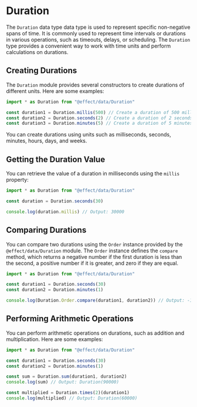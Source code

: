 # Duration

The `Duration` data type data type is used to represent specific non-negative spans of time. It is commonly used to represent time intervals or durations in various operations, such as timeouts, delays, or scheduling. The `Duration` type provides a convenient way to work with time units and perform calculations on durations.

## Creating Durations

The `Duration` module provides several constructors to create durations of different units. Here are some examples:

```ts
import * as Duration from "@effect/data/Duration"

const duration1 = Duration.millis(500) // Create a duration of 500 milliseconds
const duration2 = Duration.seconds(2) // Create a duration of 2 seconds
const duration3 = Duration.minutes(5) // Create a duration of 5 minutes
```

You can create durations using units such as milliseconds, seconds, minutes, hours, days, and weeks.

## Getting the Duration Value

You can retrieve the value of a duration in milliseconds using the `millis` property:

```ts
import * as Duration from "@effect/data/Duration"

const duration = Duration.seconds(30)

console.log(duration.millis) // Output: 30000
```

## Comparing Durations

You can compare two durations using the `Order` instance provided by the `@effect/data/Duration` module. The `Order` instance defines the `compare` method, which returns a negative number if the first duration is less than the second, a positive number if it is greater, and zero if they are equal.

```ts
import * as Duration from "@effect/data/Duration"

const duration1 = Duration.seconds(30)
const duration2 = Duration.minutes(1)

console.log(Duration.Order.compare(duration1, duration2)) // Output: -1 (duration1 is less than duration2)
```

## Performing Arithmetic Operations

You can perform arithmetic operations on durations, such as addition and multiplication. Here are some examples:

```ts
import * as Duration from "@effect/data/Duration"

const duration1 = Duration.seconds(30)
const duration2 = Duration.minutes(1)

const sum = Duration.sum(duration1, duration2)
console.log(sum) // Output: Duration(90000)

const multiplied = Duration.times(2)(duration1)
console.log(multiplied) // Output: Duration(60000)
```
